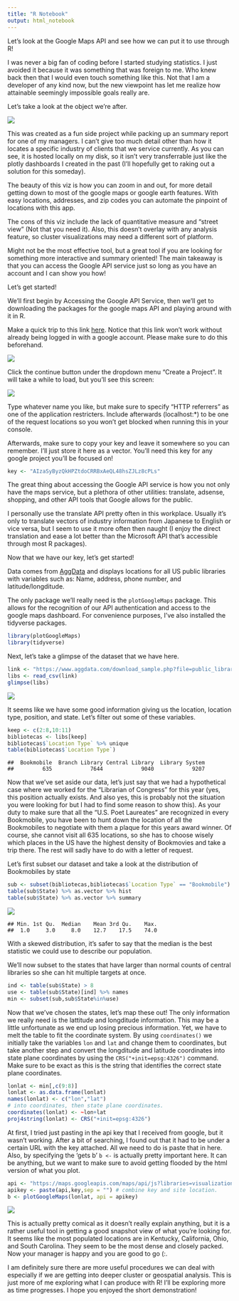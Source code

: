 ```yaml
---
title: "R Notebook"
output: html_notebook
---
```


Let's look at the Google Maps API and see how we can put it to use through R!

I was never a big fan of coding before I started studying statistics. I just avoided it because it was something that was foreign to me. Who knew back then that I would even touch something like this. Not that I am a developer of any kind now, but the new viewpoint has let me realize how attainable seemingly impossible goals really are.

Let's take a look at the object we're after.

![](1.png)

This was created as a fun side project while packing up an summary report for one of my managers. I can't give too much detail other than how it locates a specific industry of clients that we service currently. As you can see, it is hosted locally on my disk, so it isn't very transferrable just like the plotly dashboards I created in the past (I'll hopefully get to raking out a solution for this someday).

The beauty of this viz is how you can zoom in and out, for more detail getting down to most of the google maps or google earth features. With easy locations, addresses, and zip codes you can automate the pinpoint of locations with this app. 

The cons of this viz include the lack of quantitative measure and "street view" (Not that you need it). Also, this doesn't overlay with any analysis feature, so cluster visualizations may need a different sort of platform.

Might not be the most effective tool, but a great tool if you are looking for something more interactive and summary oriented! The main takeaway is that you can access the Google API service just so long as you have an account and I can show you how! 


Let's get started!

We'll first begin by Accessing the Google API Service, then we'll get to downloading the packages for the google maps API and playing around with it in R.

Make a quick trip to this link [here](https://console.developers.google.com/flows/enableapi?apiid=maps_backend,static_maps_backend,geocoding_backend,directions_backend,distance_matrix_backend,elevation_backend,roads,street_view_image_backend,maps_embed_backend,places_backend,geolocation,timezone_backend,maps_android_backend,maps_ios_backend,placesandroid,placesios&keyType=CLIENT_SIDE&reusekey=true). Notice that this link won't work without already being logged in with a google account. Please make sure to do this beforehand. 

![](2.png)

Click the continue button under the dropdown menu "Create a Project". It will take a while to load, but you'll see this screen:

![](3.png)

Type whatever name you like, but make sure to specify "HTTP referrers" as one of the application restricters. Include afterwards (localhost:*) to be one of the request locations so you won't get blocked when running this in your console. 

Afterwards, make sure to copy your key and leave it somewhere so you can remember. I'll just store it here as a vector. You'll need this key for any google project you'll be focused on!

```r
key <- "AIzaSyByzQkHPZtdoCRRBxAeQL48hsZJLz8cPLs"
```

The great thing about accessing the Google API service is how you not only have the maps service, but a plethora of other utilities: translate, adsense, shopping, and other API tools that Google allows for the public.

I personally use the translate API pretty often in this workplace. Usually it's only to translate vectors of industry information from Japanese to English or vice versa, but I seem to use it more often then naught (I enjoy the direct translation and ease a lot better than the Microsoft API that's accessible through most R packages).

Now that we have our key, let's get started!

Data comes from [AggData](https://www.aggdata.com/public_libraries) and displays locations for all US public libraries with variables such as: Name, address, phone number, and latitude/longditude.

The only package we'll really need is the `plotGoogleMaps` package. This allows for the recognition of our API authentication and access to the google maps dashboard. For convenience purposes, I've also installed the tidyverse packages. 

```r
library(plotGoogleMaps)
library(tidyverse)
```

Next, let's take a glimpse of the dataset that we have here.

```r
link <- "https://www.aggdata.com/download_sample.php?file=public_libraries.csv"
libs <- read_csv(link)
glimpse(libs)

```

![](4.png)

It seems like we have some good information giving us the location, location type, position, and state. Let's filter out some of these variables.

```r
keep <- c(2:8,10:11)
bibliotecas <- libs[keep]
bibliotecas$`Location Type` %>% unique
table(bibliotecas$`Location Type`)

```

    ##  Bookmobile  Branch Library Central Library  Library System 
    ##         635            7644            9040            9207


Now that we've set aside our data, let's just say that we had a hypothetical case where we worked for the "Librarian of Congress" for this year (yes, this position actually exists. And also yes, this is probably not the situation you were looking for but I had to find some reason to show this). As your duty to make sure that all the "U.S. Poet Laureates" are recognized in every Bookmobile, you have been to hunt down the location of all the Bookmobiles to negotiate with them a plaque for this years award winner. Of course, she cannot visit all 635 locations, so she has to choose wisely which places in the US have the highest density of Bookmovies and take a trip there. The rest will sadly have to do with a letter of request. 

Let's first subset our dataset and take a look at the distribution of Bookmobiles by state

```r
sub <- subset(bibliotecas,bibliotecas$`Location Type` == "Bookmobile")
table(sub$State) %>% as.vector %>% hist
table(sub$State) %>% as.vector %>% summary
```

![](5.png)

    ## Min. 1st Qu.  Median    Mean 3rd Qu.    Max. 
    ##  1.0     3.0     8.0    12.7    17.5    74.0 


With a skewed distribution, it's safer to say that the median is the best statistic we could use to describe our population. 

We'll now subset to the states that have larger than normal counts of central libraries so she can hit multiple targets at once.

```r
ind <- table(sub$State) > 8
use <- table(sub$State)[ind] %>% names
min <- subset(sub,sub$State%in%use)
```

Now that we've chosen the states, let's map these out! The only information we really need is the lattitude and longditude information. This may be a little unfortunate as we end up losing precious information. Yet, we have to melt the table to fit the coordinate system. By using `coordinates()` we initially take the variables `lon` and  `lat` and change them to coordinates, but take another step and convert the longditude and latitude coordinates into state plane coordinates by using the `CRS("+init=epsg:4326")` command. Make sure to be exact as this is the string that identifies the correct state plane coordinates.

```r
lonlat <- min[,c(9:8)]
lonlat <- as.data.frame(lonlat)
names(lonlat) <- c("lon","lat")
# into coordinates, then state plane coordinates.
coordinates(lonlat) <- ~lon+lat
proj4string(lonlat) <- CRS("+init=epsg:4326")
```

At first, I tried just pasting in the api key that I received from google, but it wasn't working. After a bit of searching, I found out that it had to be under a certain URL with the key attached. All we need to do is paste that in here. Also, by specifying the 'gets b' `b <-` is actually pretty important here. It can be anything, but we want to make sure to avoid getting flooded by the html version of what you plot.

```r

api <- "https://maps.googleapis.com/maps/api/js?libraries=visualization&key="
apikey <- paste(api,key,sep = "") # combine key and site location.
b <- plotGoogleMaps(lonlat, api = apikey)
```

![](6.png)

This is actually pretty comical as it doesn't really explain anything, but it is a rather useful tool in getting a good snapshot view of what you're looking for. It seems like the most populated locations are in Kentucky, California, Ohio, and South Carolina. They seem to be the most dense and closely packed. Now your manager is happy and you are good to go (:.

I am definitely sure there are more useful procedures we can deal with especially if we are getting into deeper cluster or geospatial analysis. This is just more of me exploring what I can produce with R! I'll be exploring more as time progresses. I hope you enjoyed the short demonstration!









